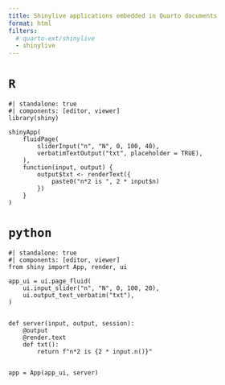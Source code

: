 ```yaml
---
title: Shinylive applications embedded in Quarto documents
format: html
filters:
  # quarto-ext/shinylive
  - shinylive
---
```


# `R`

:::{.column-page-inset-right}
```shinylive-r
#| standalone: true
#| components: [editor, viewer]
library(shiny)

shinyApp(
    fluidPage(
        sliderInput("n", "N", 0, 100, 40),
        verbatimTextOutput("txt", placeholder = TRUE),
    ),
    function(input, output) {
        output$txt <- renderText({
            paste0("n*2 is ", 2 * input$n)
        })
    }
)
```
:::

# `python`

:::{.column-page-inset-right}
```shinylive-python
#| standalone: true
#| components: [editor, viewer]
from shiny import App, render, ui

app_ui = ui.page_fluid(
    ui.input_slider("n", "N", 0, 100, 20),
    ui.output_text_verbatim("txt"),
)


def server(input, output, session):
    @output
    @render.text
    def txt():
        return f"n*2 is {2 * input.n()}"


app = App(app_ui, server)
```
:::
